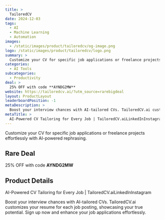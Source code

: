 ```yaml
---
title: >
  TailoredCV
date: 2024-12-03
tags:
  - AI
  - Machine Learning
  - Automation
images:
  - /static/images/product/tailoredcv/og-image.png
logo: /static/images/product/tailoredcv/logo.png
summary: >
  Customize your CV for specific job applications or freelance projects effortlessly with AI-powered rephrasing.
categories:
  - AI Tools
subcategories:
  - Productivity
deal: >
  25% OFF with code **AYNDG2MW**
website: https://tailoredcv.ai/?utm_source=rarebigdeal
layout: ProductLayout
leaderboardPosition: -1
metaDescription: >
  Boost your interview chances with AI-tailored CVs. TailoredCV.ai customizes your resume for each job posting, showcasing your true potential. Sign up now and enhance your job applications effortlessly.
metaTitle: >
  AI-Powered CV Tailoring for Every Job | TailoredCV.aiLinkedInInstagram
---
```

Customize your CV for specific job applications or freelance projects effortlessly with AI-powered rephrasing.

## Rare Deal

25% OFF with code **AYNDG2MW**

## Product Details

AI-Powered CV Tailoring for Every Job | TailoredCV.aiLinkedInInstagram

Boost your interview chances with AI-tailored CVs. TailoredCV.ai customizes your resume for each job posting, showcasing your true potential. Sign up now and enhance your job applications effortlessly.
